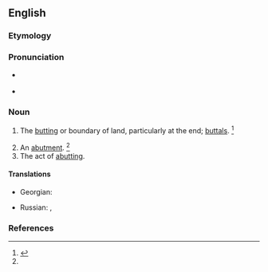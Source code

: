 ==English==

===Etymology===
{{suffix|en|abut|al}}

===Pronunciation===
* {{a|US}} {{IPA|en|/əˈbʌt.l̩/}}
* {{rhymes|en|ʌtəl}}

===Noun===
{{en-noun}}

# {{lb|en|rare|pluralonly}} The [[butting]] or boundary of land, particularly at the end; [[buttals]]. {{defdate|First attested in the early 17<sup>th</sup> century.}}<ref name=SOED>{{R:SOED5|page=11}}</ref>
#: {{rfquotek|Spelman}}
# An [[abutment]]. {{defdate|First attested in the early 17<sup>th</sup> century.}}<ref name=SOED/>
# The act of [[abut]]ting.

====Translations====
{{trans-top|boundary of land}}
* Georgian: {{t|ka|მიჯნა|sc=Geor}}
{{trans-mid}}
* Russian: {{t+|ru|межа́|f}}, {{t+|ru|грани́ца|f}}
{{trans-bottom}}

===References===
<references/>